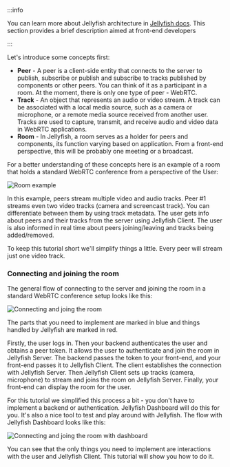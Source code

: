 :::info

You can learn more about Jellyfish architecture in [Jellyfish
docs](/). This section provides a
brief description aimed at front-end developers

:::

Let's introduce some concepts first:

- **Peer** - A peer is a client-side entity that connects to the server to
  publish, subscribe or publish and subscribe to tracks published by components
  or other peers. You can think of it as a participant in a room. At the moment,
  there is only one type of peer - WebRTC.
- **Track** - An object that represents an audio or video stream. A track can be
  associated with a local media source, such as a camera or microphone, or a
  remote media source received from another user. Tracks are used to capture,
  transmit, and receive audio and video data in WebRTC applications.
- **Room** - In Jellyfish, a room serves as a holder for peers and components,
  its function varying based on application. From a front-end perspective, this will
  be probably one meeting or a broadcast.

For a better understanding of these concepts here is an example of a room that
holds a standard WebRTC conference from a perspective of the User:

![Room example](/img/tutorials/room_example.png)

In this example, peers stream multiple video and audio tracks. Peer #1 streams
even two video tracks (camera and screencast track). You can differentiate
between them by using track metadata. The user gets info about peers and their
tracks from the server using Jellyfish Client. The user is also informed in real
time about peers joining/leaving and tracks being added/removed.

To keep this tutorial short we'll simplify things a little. Every peer will stream just one
video track.

### Connecting and joining the room

The general flow of connecting to the server and joining the room in a standard
WebRTC conference setup looks like this:

![Connecting and joing the room](/img/tutorials/connection.png)

The parts that you need to implement are marked in blue and things handled by
Jellyfish are marked in red.

Firstly, the user logs in. Then your backend authenticates the user and obtains
a peer token. It allows the user to authenticate and join the room in Jellyfish
Server. The backend passes the token to your front-end, and your front-end passes
it to Jellyfish Client. The client establishes the connection with Jellyfish
Server. Then Jellyfish Client sets up tracks (camera, microphone) to stream and
joins the room on Jellyfish Server. Finally, your front-end can display the room
for the user.

For this tutorial we simplified this process a bit - you don't have to implement
a backend or authentication. Jellyfish Dashboard will do this for you. It's also
a nice tool to test and play around with Jellyfish. The flow with Jellyfish
Dashboard looks like this:

![Connecting and joing the room with dashboard](/img/tutorials/dashboard_connection.png)

You can see that the only things you need to implement are interactions with the
user and Jellyfish Client. This tutorial will show you how to do it.
